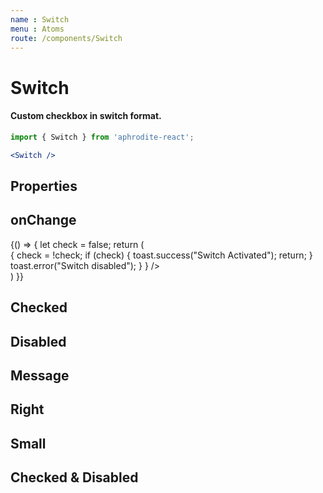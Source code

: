 ```yaml
---
name : Switch
menu : Atoms
route: /components/Switch
---
```



# Switch
#### Custom checkbox in switch format.

```jsx
import { Switch } from 'aphrodite-react';

<Switch />
```

## Properties
<PropsTable of={Switch} />

## onChange
<Playground>
    {() => {
        let check = false;
        return (
            <div>
                <ToastsContainer styles={{top: '45px', right: '45px'}} />
                <Switch checked={check} onChange={
                    () => {
                        check = !check;
                        if (check) {
                            toast.success("Switch Activated");
                            return;
                        }
                        toast.error("Switch disabled");
                    }
                } />
            </div>
        )
    }}
</Playground>

## Checked
<Playground>
    <Switch checked={true} />
</Playground>

## Disabled
<Playground>
    <Switch disabled={true} />
</Playground>

## Message
<Playground>
    <Switch message="Your message goes here" />
</Playground>

## Right
<Playground>
    <Switch message="Your message goes here" right={true} />
</Playground>

## Small
<Playground>
    <Switch xs={true} />
</Playground>

## Checked & Disabled
<Playground>
    <Switch checked={true} disabled={true} />
</Playground>
